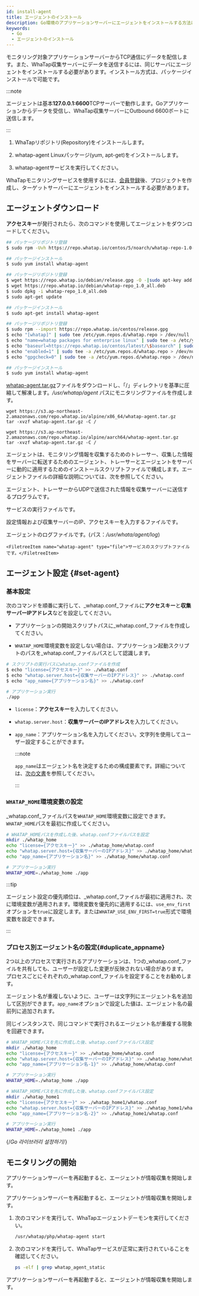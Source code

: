 ```yaml
---
id: install-agent
title: エージェントのインストール
description: Go環境のアプリケーションサーバーにエージェントをインストールする方法について説明します。
keywords:
  - Go
  - エージェントのインストール
---
```


モニタリング対象アプリケーションサーバーからTCP通信にデータを配信します。また、WhaTap収集サーバーにデータを送信するには、同じサーバにエージェントをインストールする必要があります。インストール方式は、パッケージインストールで可能です。

:::note

エージェントは基本**127.0.0.1:6600**TCPサーバーで動作します。Goアプリケーションからデータを受信し、WhaTap収集サーバーにOutbound 6600ポートに送信します。

:::

1. WhaTapリポジトリ(Repository)をインストールします。

2. whatap-agent Linuxパッケージ(yum, apt-get)をインストールします。

3. whatap-agentサービスを実行してください。

<ImgLang img="golang_system.png" desc="Go Monitoring" />

WhaTapモニタリングサービスを使用するには、[会員登録](https://www.whatap.io/ja/signup/)後、プロジェクトを作成し、ターゲットサーバーにエージェントをインストールする必要があります。


<Createprojectv2 />


<Accesskeyv2 />

## エージェントダウンロード

**アクセスキー**が発行されたら、次のコマンドを使用してエージェントをダウンロードしてください。

<Tabs groupId="golang">
<TabItem value="rc" label="Red Hat/CentOS">

```bash title='SH'
## パッケージリポジトリ登録
$ sudo rpm -Uvh https://repo.whatap.io/centos/5/noarch/whatap-repo-1.0-1.noarch.rpm

## パッケージインストール
$ sudo yum install whatap-agent
```

</TabItem>
<TabItem value="du" label="Debian/Ubuntu">

```bash title='SH'
## パッケージリポジトリ登録
$ wget https://repo.whatap.io/debian/release.gpg -O -|sudo apt-key add -
$ wget https://repo.whatap.io/debian/whatap-repo_1.0_all.deb
$ sudo dpkg -i whatap-repo_1.0_all.deb
$ sudo apt-get update

## パッケージインストール
$ sudo apt-get install whatap-agent
```

</TabItem>
<TabItem value="al" label="Amazon Linux">

```bash title='SH'
## パッケージリポジトリ登録
$ sudo rpm --import https://repo.whatap.io/centos/release.gpg
$ echo "[whatap]" | sudo tee /etc/yum.repos.d/whatap.repo > /dev/null
$ echo "name=whatap packages for enterprise linux" | sudo tee -a /etc/yum.repos.d/whatap.repo > /dev/null
$ echo "baseurl=https://repo.whatap.io/centos/latest/\$basearch" | sudo tee -a /etc/yum.repos.d/whatap.repo > /dev/null
$ echo "enabled=1" | sudo tee -a /etc/yum.repos.d/whatap.repo > /dev/null
$ echo "gpgcheck=0" | sudo tee -a /etc/yum.repos.d/whatap.repo > /dev/null

## パッケージインストール
$ sudo yum install whatap-agent
```

</TabItem>
<TabItem value="apl" label="Alpine Linux">

[whatap-agent.tar.gz](https://s3.ap-northeast-2.amazonaws.com/repo.whatap.io/alpine/x86_64/whatap-agent.tar.gz)ファイルをダウンロードし、「/」ディレクトリを基準に圧縮して解凍します。_/usr/whatap/agent_ パスにモニタリングファイルを作成します。

<Tabs>

<TabItem value="x64" label="x64" default>

```docker title='x64'
wget https://s3.ap-northeast-2.amazonaws.com/repo.whatap.io/alpine/x86_64/whatap-agent.tar.gz
tar -xvzf whatap-agent.tar.gz -C /
```

</TabItem>

<TabItem value="aarch64" label="AArch64" default>

```docker title='AArch64'
wget https://s3.ap-northeast-2.amazonaws.com/repo.whatap.io/alpine/aarch64/whatap-agent.tar.gz
tar -xvzf whatap-agent.tar.gz -C /
```

</TabItem>

</Tabs>

</TabItem>

</Tabs>

エージェントは、モニタリング情報を収集するためのトレーサー、収集した情報をサーバーに転送するためのエージェント、トレーサーとエージェントをサーバーに動的に適用するためのインストールスクリプトファイルで構成します。エージェントファイルの詳細な説明については、次を参照してください。

<Filetree name="whatap">

<FiletreeItem name="whatap-agent" type="file">エージェント、トレーサーからUDPで送信された情報を収集サーバーに送信するプログラムです。</FiletreeItem>

<FiletreeItem name="whatap_agent" type="file">サービスの実行ファイルです。</FiletreeItem>
  
  <FiletreeItem name="whatap.conf" type="file">設定情報および収集サーバーのIP、アクセスキーを入力するファイルです。</FiletreeItem>

<FiletreeItem name="whatap-boot-yyyymmdd.log" type="file">エージェントのログファイルです。(パス：*/usr/whata/agent/log*)</FiletreeItem>

<FiletreeItem name="/etc/init.d" type="folder">
  
    <FiletreeItem name="whatap-agent" type="file">サービスのスクリプトファイルです。</FiletreeItem>
  
  </FiletreeItem>

</Filetree>

## エージェント設定 {#set-agent}

### 基本設定

次のコマンドを順番に実行して、_whatap.conf_ファイルに**アクセスキー**と**収集サーバーIPアドレス**などを設定してください。

- アプリケーションの開始スクリプトパスに_whatap.conf_ファイルを作成してください。 

- `WHATAP_HOME`環境変数を設定しない場合は、アプリケーション起動スクリプトのパスを_whatap.conf_ファイルパスとして認識します。

```bash title='SH'
# スクリプトの実行パスにwhatap.confファイルを作成
$ echo "license={アクセスキー}" >> ./whatap.conf
$ echo "whatap.server.host={収集サーバーのIPアドレス}" >> ./whatap.conf
$ echo "app_name={アプリケーション名}" >> ./whatap.conf

# アプリケーション実行
./app
```

- `license`：**アクセスキー**を入力してください。

- `whatap.server.host`：**収集サーバーのIPアドレス**を入力してください。

- `app_name`：アプリケーション名を入力してください。文字列を使用してユーザー設定することができます。

  :::note

  `app_name`はエージェント名を決定するための構成要素です。詳細については、[次の文書](agent-name)を参照してください。

  :::

### `WHATAP_HOME`環境変数の設定

_whatap.conf_ファイルパスを`WHATAP_HOME`環境変数に設定できます。`WHATAP_HOME`パスを最初に作成してください。

```bash
# WHATAP_HOMEパスを作成した後、whatap.confファイルパスを設定
mkdir ./whatap_home
echo "license={アクセスキー}" >> ./whatap_home/whatap.conf
echo "whatap.server.host={収集サーバーのIPアドレス}" >> ./whatap_home/whatap.conf
echo "app_name={アプリケーション名}" >> ./whatap_home/whatap.conf

# アプリケーション実行
WHATAP_HOME=./whatap_home ./app
```

:::tip

エージェント設定の優先順位は、_whatap.conf_ファイルが最初に適用され、次に環境変数が適用されます。環境変数を優先的に適用するには、`use_env_first`オプションを`true`に設定します。または`WHATAP_USE_ENV_FIRST=true`形式で環境変数を設定できます。

:::

### プロセス別エージェント名の設定{#duplicate_appname}

2つ以上のプロセスで実行されるアプリケーションは、1つの_whatap.conf_ファイルを共有しても、ユーザーが設定した変更が反映されない場合があります。 プロセスごとにそれぞれの_whatap.conf_ファイルを設定することをお勧めします。

エージェント名が重複しないように、ユーザーは文字列にエージェント名を追加して区別ができます。`app_name`オプションで設定した値は、エージェント名の最前列に追加されます。

同じインスタンスで、同じコマンドで実行されるエージェント名が重複する現象を回避できます。 

```bash
# WHATAP_HOMEパスを先に作成した後、whatap.confファイルパス設定
mkdir ./whatap_home
echo "license={アクセスキー}" >> ./whatap_home/whatap.conf
echo "whatap.server.host={収集サーバーのIPアドレス}" >> ./whatap_home/whatap.conf
echo "app_name={アプリケーション名-1}" >> ./whatap_home/whatap.conf

# アプリケーション実行
WHATAP_HOME=./whatap_home ./app 

# WHATAP_HOMEパスを先に作成した後、whatap.confファイルパス設定
mkdir ./whatap_home1
echo "license={アクセスキー}" >> ./whatap_home1/whatap.conf
echo "whatap.server.host={収集サーバーのIPアドレス}" >> ./whatap_home1/whatap.conf
echo "app_name={アプリケーション名-2}" >> ./whatap_home1/whatap.conf

# アプリケーション実行
WHATAP_HOME=./whatap_home1 ./app

```

{/_Go 라이브러리 설정하기_/}

<Godockersettinglibrary />

## モニタリングの開始

<Tabs groupId="golang">
<TabItem value="rc" label="Red Hat/CentOS">

アプリケーションサーバーを再起動すると、エージェントが情報収集を開始します。

</TabItem>
<TabItem value="du" label="Debian/Ubuntu">

アプリケーションサーバーを再起動すると、エージェントが情報収集を開始します。

</TabItem>
<TabItem value="al" label="Amazon Linux">

1. 次のコマンドを実行して、WhaTapエージェントデーモンを実行してください。

   ```bash
   /usr/whatap/php/whatap-agent start
   ```

2. 次のコマンドを実行して、WhaTapサービスが正常に実行されていることを確認してください。

   ```bash
   ps -elf | grep whatap_agent_static
   ```

アプリケーションサーバーを再起動すると、エージェントが情報収集を開始します。

</TabItem>
</Tabs>
